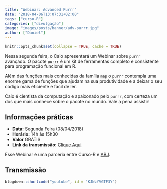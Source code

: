 ```yaml
---
title: "Webinar: Advanced Purrr"
date: "2018-04-06T13:07:31+02:00"
tags: ["curso-R"]
categories: ["divulgação"]
image: "images/posts/banner/adv-purrr.jpg"
author: ["Daniel"]
---
```


```r
knitr::opts_chunk$set(collapse = TRUE, cache = TRUE)
```

Nessa segunda feira, o Caio apresentará um Webinar sobre `purrr` avançado.
O pacote [`purrr`](http://purrr.tidyverse.org) é um kit de ferramentas completo e consistente para programação funcional em R. 

Além das funções mais conhecidas da família [`map`](http://purrr.tidyverse.org/reference/map.html) o `purrr` contempla uma enorme gama de funções que ajudam na sua produtividade e a deixar o seu código mais eficiente e fácil de ler.

Caio é cientista da computação e apaixonado pelo `purrr`, com certeza um dos que mais conhece sobre o pacote no mundo. Vale a pena assistir!

## Informações práticas

- **Data:** Segunda Feira (08/04/2018)
- **Horário:** 14h às 15h30
- **Valor** GRÁTIS
- **Link da transmissão:** [Clique Aqui](https://youtu.be/KJNzYVGTF3Y)

Esse Webinar é uma parceria entre Curso-R e [ABJ](https://abj.org.br).

## Transmissão

```r
blogdown::shortcode("youtube", id = "KJNzYVGTF3Y")
```

